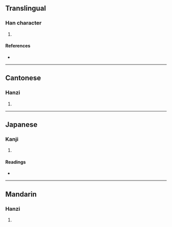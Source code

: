 {{character info/new}}
==Translingual==

===Han character===
{{Han char|rn=46|rad=山|as=08|sn=11|four=25721|canj=UQMB|ids=⿰山青}}

# {{defn|Han|sort=山08}}

====References====
* {{Han ref|kx=0314.250|dkj=08196|dj=0615.120|hdz=10777.010|uh=5D1D|ud=23837|bh=D4F6|bd=54518}}

----

==Cantonese==

===Hanzi===
{{yue-hanzi|jyut=[[zang1]]|y=jang1}}

# {{defn|lang=yue|sort=山08}}

----

==Japanese==

===Kanji===
{{ja-kanji|grade=|rs=山08}}

# {{defn|lang=ja|sort=山08}}

====Readings====
* {{ja-readings|on=[[さう]] (sau), [[じゃう]] (jau)|kun=}}

----

==Mandarin==

===Hanzi===
{{cmn-hanzi|pin=[[zhēng]] ([[zheng1]])|wg=cheng<sup>1</sup>}}

# {{defn|lang=cmn|sort=山08}}